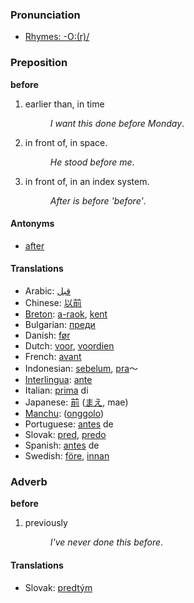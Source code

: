===Pronunciation===
*[[Rhymes:English:-O:(r)/|Rhymes: -O:(r)/]]

=== Preposition ===
'''before'''

#earlier than, in time
#:''I want this done before Monday''.
#in front of, in space.
#:''He stood before me''.
#in front of, in an index system.
#:''After is before 'before' ''.

====Antonyms====
*[[after]]

==== Translations ====
*Arabic: [[قبل]]
*Chinese: [[以前]]
*[[Breton]]: [[a-raok]], [[kent]]
*Bulgarian: [[преди]]
*Danish: [[før]]
*Dutch: [[voor]], [[voordien]]
*French: [[avant]]
*Indonesian: [[belum|sebelum]], [[pra]]～
*[[Interlingua]]: [[ante]]
*Italian: [[prima]] di
*Japanese: [[前]] ([[まえ]], mae)
*[[Manchu]]: ([[onggolo]])
*Portuguese: [[antes]] de
*Slovak: [[pred#Slovak|pred]], [[predo#Slovak|predo]]
*Spanish: [[antes]] de
*Swedish: [[före]], [[innan]]

===Adverb===
'''before'''

#previously
#:''I've never done this before''.

==== Translations ====
*Slovak: [[predtým]]